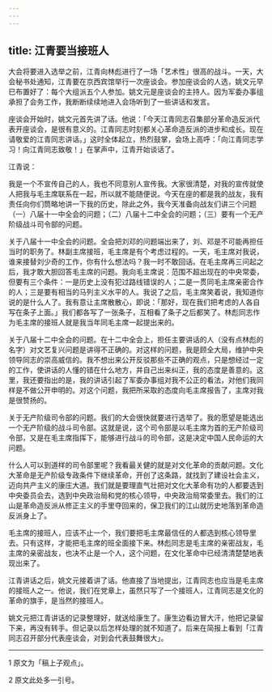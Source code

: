 ```yaml
---
---
---
```

title: 江青要当接班人
---




大会将要进入选举之前，江青向林彪进行了一场「艺术性」很高的战斗。一天，大会秘书处通知，江青要在京西宾馆举行一次座谈会。参加座谈会的人选，姚文元早巳布置好了：每个大组派五个人参加。姚文元是座谈会的主持人。因为军委办事组承担了会务工作，我断断续续地进入会场听到了一些讲话和发言。

座谈会开始时，姚文元首先讲了话。他说：「今天江青同志召集部分革命造反派代表开座谈会，是很有意义的。江青同志时刻都关心革命造反派的进步和成长。现在请敬爱的江青同志讲话。」这时全体起立，热烈鼓掌，会场上高呼：「向江青同志学习！向江青同志致敬！」在掌声中，江青开始谈话了。

江青说：

我是一个不宣传自己的人，我也不同意别人宣传我。大家很清楚，对我的宣传就使人把我与毛主席联系在一起，所以就不能随便说。今天在座的都是我的战友，我有责任向你们筒略地讲一下我的历史，除此之外，我今天准备向战友们讲三个问题（一）八届十一中全会的问题；（二）八届十二中全会的问题；（三）要有一个无产阶级战斗司令部的问题。

关于八届十一中全会的问题。全会把刘邓的问题端出来了，刘、邓是不可能再担任当时的职务了。林副主席接班，毛主席是有个考虑过程的。一天，毛主席对我说，谁来接替刘少奇的工作，你有什么想法吗？我一时不敢回话。在毛主席再三问起之后，我才敢大胆回答毛主席的问题。我向毛主席说：范围不超出现在的中央常委，但要有三个条件：一是历史上没有犯过路线错误的人；二是一贯同毛主席亲密合作的人；三是要有相当的马列主义水平的人。我说了之后，毛主席笑着说，我知道你说的是什么人了。我有意让主席散散心，即说：「那好，现在我们把考虑的人各自写在条子上面。」我们都各写了一张条子，互相看了条子之后都笑了。林彪同志作为毛主席的接班人就是我当年同毛主席一起提出来的。

关于八届十二中全会的问题。在十二中全会上，担任主要讲话的人（没有点林彪的名字）对文艺复兴问题是讲得不正确的。对这样的问题，我是顾全大局，维护中央领导同志的崇高威信的。我不想出来公开反驳那些不正确的观点，只是想经过一定的工作，使讲话的人懂的错在什么地方，并自己出来纠正，我的态度是善意的。这里，我还要指出的是，我的讲话引起了军委办事组对我不公正的看法，对他们我同样是不做公开申明的。对这个问题，我把所采取的态度向毛主席报告了，主席对我是很赞扬的。

关于无产阶级司令部的问题。我们的大会很快就要进行选举了。我的愿望是能选出一个无产阶级的战斗司令部。这就是说，这个司令部是以毛主席为首的无产阶级司令部，又是在毛主席指挥下，能够进行战斗的司令部，这是决定中国人民命运的大问题。

什么人可以到道样的司令部里呢？我看最关健的就是对文化革命的贡献问题。文化大革命是无产阶级专政条件下继续革命，开创了这条路，就找到了建设社会主义，迈向共产主义的康庄大道。我们就是要理直气壮把对文化大革命有功的人都要选到中央委员会去，选到中央政治局和党的核心领导，中央政治局常委里去。我们的江山是革命造反派从修正主义的手里夺回来的，保卫我们的江山就历史地落到革命造反派身上了。

毛主席的接班人，应该不止一个，我们要把毛主席最信任的人都选到核心领导里去。只有这样，才能把毛主席的班全面接下来。林彪同志是毛主席的亲密战友，毛主席的亲密战友，也决不止是一个人，这个问题，在文化革命中已经清清楚楚地表现出来了。

江青讲话之后，姚文元接着讲了话。他直接了当地提出，江青同志也应当是毛主席的接班人之一。他说，我们在党章上，虽然只写了一个接班人，江青同志是文化的革命的旗手，是当然的接班人。

姚文元把江青讲话的记录整理好，就送给康生了。康生边看边冒大汗，他把记录留下来，再没有转手。但记录以后怎样处理的就不知道了。后来在简报上看到「江青同志召开部分代表座谈会，对到会代表鼓舞很大」。



* * *



1 原文为「稿上子观点」。

2 原文此处多一引号。